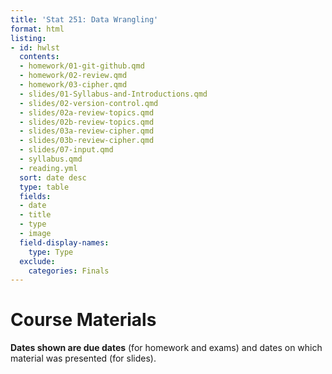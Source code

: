 ```yaml
---
title: 'Stat 251: Data Wrangling'
format: html
listing:
- id: hwlst
  contents:
  - homework/01-git-github.qmd
  - homework/02-review.qmd
  - homework/03-cipher.qmd
  - slides/01-Syllabus-and-Introductions.qmd
  - slides/02-version-control.qmd
  - slides/02a-review-topics.qmd
  - slides/02b-review-topics.qmd
  - slides/03a-review-cipher.qmd
  - slides/03b-review-cipher.qmd
  - slides/07-input.qmd
  - syllabus.qmd
  - reading.yml
  sort: date desc
  type: table
  fields:
  - date
  - title
  - type
  - image
  field-display-names:
    type: Type
  exclude:
    categories: Finals
---
```


# Course Materials

**Dates shown are due dates** (for homework and exams) and dates on which material was presented (for slides). 

::: {#hwlst}
:::
